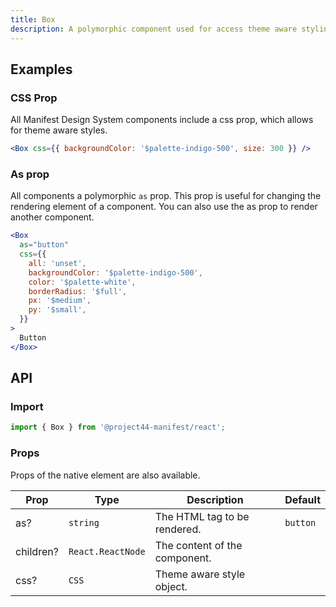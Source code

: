 ```yaml
---
title: Box
description: A polymorphic component used for access theme aware styling.
---
```


## Examples

### CSS Prop

All Manifest Design System components include a css prop, which allows for theme aware styles.

```jsx
<Box css={{ backgroundColor: '$palette-indigo-500', size: 300 }} />
```

### As prop

All components a polymorphic `as` prop. This prop is useful for changing the rendering element of a component. You can also use the as prop to render another component.

```jsx
<Box
  as="button"
  css={{
    all: 'unset',
    backgroundColor: '$palette-indigo-500',
    color: '$palette-white',
    borderRadius: '$full',
    px: '$medium',
    py: '$small',
  }}
>
  Button
</Box>
```

## API

### Import

```js
import { Box } from '@project44-manifest/react';
```

### Props

Props of the native element are also available.

| Prop      | Type              | Description                   | Default  |
| --------- | ----------------- | ----------------------------- | -------- |
| as?       | `string`          | The HTML tag to be rendered.  | `button` |
| children? | `React.ReactNode` | The content of the component. |          |
| css?      | `CSS`             | Theme aware style object.     |          |
